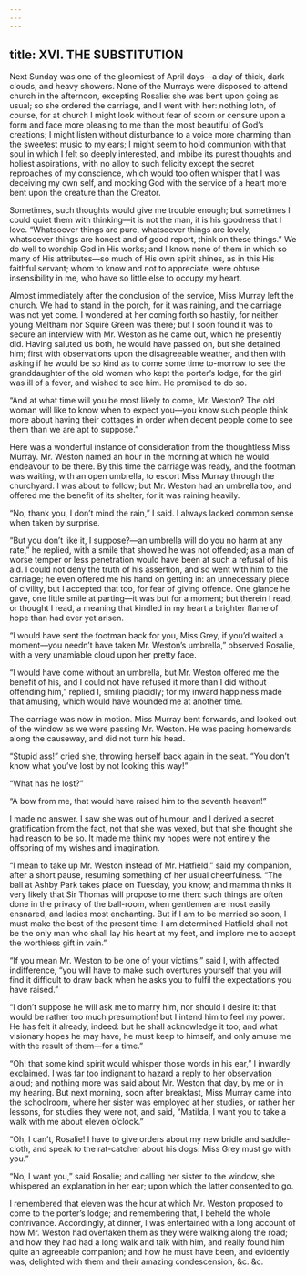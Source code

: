 ```yaml
---
---
---
```

title: XVI. THE SUBSTITUTION
---


Next Sunday was one of the gloomiest of April days—a day of thick, dark clouds, and heavy showers. None of the Murrays were disposed to attend church in the afternoon, excepting Rosalie: she was bent upon going as usual; so she ordered the carriage, and I went with her: nothing loth, of course, for at church I might look without fear of scorn or censure upon a form and face more pleasing to me than the most beautiful of God’s creations; I might listen without disturbance to a voice more charming than the sweetest music to my ears; I might seem to hold communion with that soul in which I felt so deeply interested, and imbibe its purest thoughts and holiest aspirations, with no alloy to such felicity except the secret reproaches of my conscience, which would too often whisper that I was deceiving my own self, and mocking God with the service of a heart more bent upon the creature than the Creator.

Sometimes, such thoughts would give me trouble enough; but sometimes I could quiet them with thinking—it is not the man, it is his goodness that I love. “Whatsoever things are pure, whatsoever things are lovely, whatsoever things are honest and of good report, think on these things.” We do well to worship God in His works; and I know none of them in which so many of His attributes—so much of His own spirit shines, as in this His faithful servant; whom to know and not to appreciate, were obtuse insensibility in me, who have so little else to occupy my heart.

Almost immediately after the conclusion of the service, Miss Murray left the church. We had to stand in the porch, for it was raining, and the carriage was not yet come. I wondered at her coming forth so hastily, for neither young Meltham nor Squire Green was there; but I soon found it was to secure an interview with Mr. Weston as he came out, which he presently did. Having saluted us both, he would have passed on, but she detained him; first with observations upon the disagreeable weather, and then with asking if he would be so kind as to come some time to-morrow to see the granddaughter of the old woman who kept the porter’s lodge, for the girl was ill of a fever, and wished to see him. He promised to do so.

“And at what time will you be most likely to come, Mr. Weston? The old woman will like to know when to expect you—you know such people think more about having their cottages in order when decent people come to see them than we are apt to suppose.”

Here was a wonderful instance of consideration from the thoughtless Miss Murray. Mr. Weston named an hour in the morning at which he would endeavour to be there. By this time the carriage was ready, and the footman was waiting, with an open umbrella, to escort Miss Murray through the churchyard. I was about to follow; but Mr. Weston had an umbrella too, and offered me the benefit of its shelter, for it was raining heavily.

“No, thank you, I don’t mind the rain,” I said. I always lacked common sense when taken by surprise.

“But you don’t like it, I suppose?—an umbrella will do you no harm at any rate,” he replied, with a smile that showed he was not offended; as a man of worse temper or less penetration would have been at such a refusal of his aid. I could not deny the truth of his assertion, and so went with him to the carriage; he even offered me his hand on getting in: an unnecessary piece of civility, but I accepted that too, for fear of giving offence. One glance he gave, one little smile at parting—it was but for a moment; but therein I read, or thought I read, a meaning that kindled in my heart a brighter flame of hope than had ever yet arisen.

“I would have sent the footman back for you, Miss Grey, if you’d waited a moment—you needn’t have taken Mr. Weston’s umbrella,” observed Rosalie, with a very unamiable cloud upon her pretty face.

“I would have come without an umbrella, but Mr. Weston offered me the benefit of his, and I could not have refused it more than I did without offending him,” replied I, smiling placidly; for my inward happiness made that amusing, which would have wounded me at another time.

The carriage was now in motion. Miss Murray bent forwards, and looked out of the window as we were passing Mr. Weston. He was pacing homewards along the causeway, and did not turn his head.

“Stupid ass!” cried she, throwing herself back again in the seat. “You don’t know what you’ve lost by not looking this way!”

“What has he lost?”

“A bow from me, that would have raised him to the seventh heaven!”

I made no answer. I saw she was out of humour, and I derived a secret gratification from the fact, not that she was vexed, but that she thought she had reason to be so. It made me think my hopes were not entirely the offspring of my wishes and imagination.

“I mean to take up Mr. Weston instead of Mr. Hatfield,” said my companion, after a short pause, resuming something of her usual cheerfulness. “The ball at Ashby Park takes place on Tuesday, you know; and mamma thinks it very likely that Sir Thomas will propose to me then: such things are often done in the privacy of the ball-room, when gentlemen are most easily ensnared, and ladies most enchanting. But if I am to be married so soon, I must make the best of the present time: I am determined Hatfield shall not be the only man who shall lay his heart at my feet, and implore me to accept the worthless gift in vain.”

“If you mean Mr. Weston to be one of your victims,” said I, with affected indifference, “you will have to make such overtures yourself that you will find it difficult to draw back when he asks you to fulfil the expectations you have raised.”

“I don’t suppose he will ask me to marry him, nor should I desire it: that would be rather too much presumption! but I intend him to feel my power. He has felt it already, indeed: but he shall acknowledge it too; and what visionary hopes he may have, he must keep to himself, and only amuse me with the result of them—for a time.”

“Oh! that some kind spirit would whisper those words in his ear,” I inwardly exclaimed. I was far too indignant to hazard a reply to her observation aloud; and nothing more was said about Mr. Weston that day, by me or in my hearing. But next morning, soon after breakfast, Miss Murray came into the schoolroom, where her sister was employed at her studies, or rather her lessons, for studies they were not, and said, “Matilda, I want you to take a walk with me about eleven o’clock.”

“Oh, I can’t, Rosalie! I have to give orders about my new bridle and saddle-cloth, and speak to the rat-catcher about his dogs: Miss Grey must go with you.”

“No, I want you,” said Rosalie; and calling her sister to the window, she whispered an explanation in her ear; upon which the latter consented to go.

I remembered that eleven was the hour at which Mr. Weston proposed to come to the porter’s lodge; and remembering that, I beheld the whole contrivance. Accordingly, at dinner, I was entertained with a long account of how Mr. Weston had overtaken them as they were walking along the road; and how they had had a long walk and talk with him, and really found him quite an agreeable companion; and how he must have been, and evidently was, delighted with them and their amazing condescension, &c. &c.
